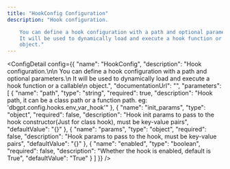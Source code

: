 ```yaml
---
title: "HookConfig Configuration"
description: "Hook configuration.

    You can define a hook configuration with a path and optional parameters.
    It will be used to dynamically load and execute a hook function or a callable
    object."
---
```



<ConfigDetail config={{
  "name": "HookConfig",
  "description": "Hook configuration.\n\n    You can define a hook configuration with a path and optional parameters.\n    It will be used to dynamically load and execute a hook function or a callable\n    object.",
  "documentationUrl": "",
  "parameters": [
    {
      "name": "path",
      "type": "string",
      "required": true,
      "description": "Hook path, it can be a class path or a function path. eg: 'dbgpt.config.hooks.env_var_hook'"
    },
    {
      "name": "init_params",
      "type": "object",
      "required": false,
      "description": "Hook init params to pass to the hook constructor(Just for class hook), must be key-value pairs",
      "defaultValue": "{}"
    },
    {
      "name": "params",
      "type": "object",
      "required": false,
      "description": "Hook params to pass to the hook, must be key-value pairs",
      "defaultValue": "{}"
    },
    {
      "name": "enabled",
      "type": "boolean",
      "required": false,
      "description": "Whether the hook is enabled, default is True",
      "defaultValue": "True"
    }
  ]
}} />

